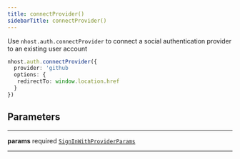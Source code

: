 ```yaml
---
title: connectProvider()
sidebarTitle: connectProvider()
---
```


Use `nhost.auth.connectProvider` to connect a social authentication provider to an existing user account

```ts
nhost.auth.connectProvider({
  provider: 'github
  options: {
   redirectTo: window.location.href
  }
})
```

## Parameters

---

**<span className="parameter-name">params</span>** <span className="optional-status">required</span> [`SignInWithProviderParams`](/reference/deprecated/javascript/auth/types/sign-in-with-provider-params)

---
